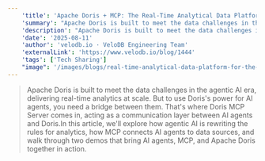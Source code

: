 ```yaml
---
    'title': 'Apache Doris + MCP: The Real-Time Analytical Data Platform for the Agentic AI Era'
    'summary': "Apache Doris is built to meet the data challenges in the agentic AI era, delivering real-time analytics at scale. But to use Doris's power for AI agents, you need a bridge between them. That's where Doris MCP Server comes in, acting as a communication layer between AI agents and Doris.In this article, we'll explore how agentic AI is rewriting the rules for analytics, how MCP connects AI agents to data sources, and walk through two demos that bring AI agents, MCP, and Apache Doris together in action."
    'description': "Apache Doris is built to meet the data challenges in the agentic AI era, delivering real-time analytics at scale. But to use Doris's power for AI agents, you need a bridge between them. That's where Doris MCP Server comes in, acting as a communication layer between AI agents and Doris.In this article, we'll explore how agentic AI is rewriting the rules for analytics, how MCP connects AI agents to data sources, and walk through two demos that bring AI agents, MCP, and Apache Doris together in action."
    'date': '2025-08-11'
    'author': 'velodb.io · VeloDB Engineering Team'
    'externalLink': 'https://www.velodb.io/blog/1444'
    'tags': ['Tech Sharing']
    "image": '/images/blogs/real-time-analytical-data-platform-for-the-agentic-ai-era.jpg'
---
```



> <BlogLink rel="noopener noreferrer" target='_blank' href='https://www.velodb.io/blog/1444'>Apache Doris is built to meet the data challenges in the agentic AI era, delivering real-time analytics at scale. But to use Doris's power for AI agents, you need a bridge between them. That's where Doris MCP Server comes in, acting as a communication layer between AI agents and Doris.In this article, we'll explore how agentic AI is rewriting the rules for analytics, how MCP connects AI agents to data sources, and walk through two demos that bring AI agents, MCP, and Apache Doris together in action.<SeeMore /></BlogLink>
